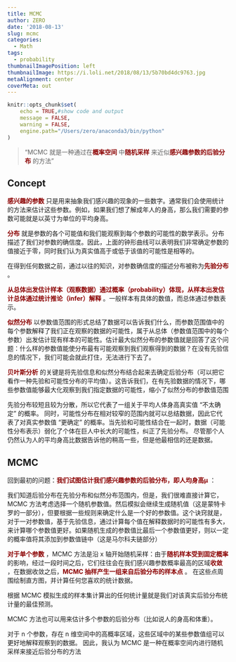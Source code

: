 ```yaml
---
title: MCMC
author: ZERO
date: '2018-08-13'
slug: mcmc
categories:
  - Math
tags:
  - probability
thumbnailImagePosition: left
thumbnailImage: https://i.loli.net/2018/08/13/5b70bd4dc9763.jpg
metaAlignment: center
coverMeta: out
---
```


```r
knitr::opts_chunk$set(
	echo = TRUE,#show code and output
	message = FALSE,
	warning = FALSE,
	engine.path="/Users/zero/anaconda3/bin/python"
)
```

> “MCMC 就是一种通过在<strong style="color: darkred;">概率空间</strong> 中<strong style="color: darkred;">随机采样</strong> 来近似<strong style="color: darkred;">感兴趣参数的后验分布</strong> 的方法”

## Concept
<strong style="color: darkred;">感兴趣的参数</strong> 只是用来抽象我们感兴趣的现象的一些数字。通常我们会使用统计的方法来估计这些参数。例如，如果我们想了解成年人的身高，那么我们需要的参数可能就是以英寸为单位的平均身高。

<strong style="color: darkred;">分布</strong> 就是参数的各个可能值和我们能观察到每个参数的可能性的数学表示。分布描述了我们对参数的确信度。因此，上面的钟形曲线可以表明我们非常确定参数的值接近于零，同时我们认为真实值高于或低于该值的可能性是相等的。

在得到任何数据之前，通过以往的知识，对参数确信度的描述分布被称为<strong style="color: darkred;">先验分布</strong> 。

<strong style="color: darkred;">从总体出发估计样本（观察数据）通过概率（probability）体现，从样本出发估计总体通过统计推论（infer）解释</strong> 。一般样本有具体的数值，而总体通过参数表示。

<strong style="color: darkred;">似然分布</strong> 以参数值范围的形式总结了数据可以告诉我们什么，而参数范围值中的每个参数解释了我们正在观察的数据的可能性，属于从总体（参数值范围中的每个参数）出发估计现有样本的可能性。估计最大似然分布的参数值就是回答了这个问题：什么样的参数值能使分布最有可能观察到我们观察得到的数据？在没有先验信息的情况下，我们可能会就此打住，无法进行下去了。

<strong style="color: darkred;">贝叶斯分析</strong> 的关键是将先验信息和似然分布结合起来去确定后验分布（可以把它看作一种先验和可能性分布的平均值）。这告诉我们，在有先验数据的情况下，哪些参数值能够最大化观察到我们指定数据的可能性，缩小了似然分布的参数值范围

先验分布较短且较为分散，所以它代表了一组关于平均人体身高真实值 “不太确定” 的概率。 同时，可能性分布在相对较窄的范围内就可以总结数据，因此它代表了对真实参数值 “更确定” 的概率。当先验和可能性结合在一起时，数据（可能性分布表示）弱化了个体在巨人中长大的可能性，纠正了先验分布。 尽管那个人仍然认为人的平均身高比数据告诉他的稍高一些，但是他最相信的还是数据。

## MCMC
回到最初的问题：<strong style="color: darkred;">我们试图估计我们感兴趣参数的后验分布，即人均身高μ</strong> ：

我们知道后验分布在先验分布和似然分布范围内，但是，我们很难直接计算它，MCMC 方法考虑选择一个随机参数值。然后模拟会继续生成随机值（这是蒙特卡罗的一部分），但要根据一些规则来确定什么是一个好的参数值。这个诀窍就是，对于一对参数值，基于先验信息，通过计算每个值在解释数据时的可能性有多大，来计算哪个参数值更好。如果随机生成的参数值比最后一个参数值更好，则以一定的概率值将其添加到参数值链中（这是马尔科夫链部分）

<strong style="color: darkred;">对于单个参数</strong> ，MCMC 方法是沿 x 轴开始随机采样：由于<strong style="color: darkred;">随机样本受到固定概率</strong> 的影响，经过一段时间之后，它们往往会在我们感兴趣参数概率最高的区域<strong style="color: darkred;">收敛</strong> ，在数据收敛之后，<strong style="color: darkred;">MCMC 抽样产生一组来自后验分布的样本点</strong> 。 在这些点周围绘制直方图，并计算任何您喜欢的统计数据。

根据 MCMC 模拟生成的样本集计算出的任何统计量就是我们对该真实后验分布统计量的最佳预测。

MCMC 方法也可以用来估计多个参数的后验分布（比如说人的身高和体重）。

对于 n 个参数，存在 n 维空间中的高概率区域，这些区域中的某些参数值组可以更好地解释观察到的数据。 因此，我认为 MCMC 是一种在概率空间内进行随机采样来接近后验分布的方法
